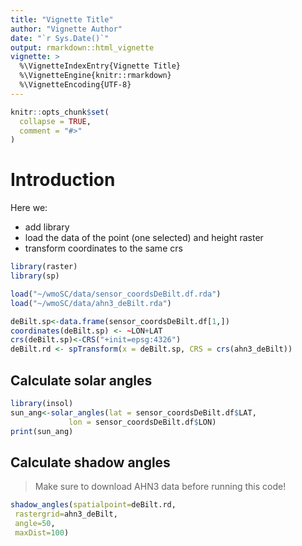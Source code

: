 ```yaml
---
title: "Vignette Title"
author: "Vignette Author"
date: "`r Sys.Date()`"
output: rmarkdown::html_vignette
vignette: >
  %\VignetteIndexEntry{Vignette Title}
  %\VignetteEngine{knitr::rmarkdown}
  %\VignetteEncoding{UTF-8}
---
```


```r
knitr::opts_chunk$set(
  collapse = TRUE,
  comment = "#>"
)
```

# Introduction

Here we:

* add library
* load the data of the point (one selected) and height raster
* transform coordinates to the same crs


```r
library(raster)
library(sp)

load("~/wmoSC/data/sensor_coordsDeBilt.df.rda")
load("~/wmoSC/data/ahn3_deBilt.rda")

deBilt.sp<-data.frame(sensor_coordsDeBilt.df[1,])
coordinates(deBilt.sp) <- ~LON+LAT
crs(deBilt.sp)<-CRS("+init=epsg:4326")
deBilt.rd <- spTransform(x = deBilt.sp, CRS = crs(ahn3_deBilt))
```
## Calculate solar angles

```r
library(insol)
sun_ang<-solar_angles(lat = sensor_coordsDeBilt.df$LAT,
             lon = sensor_coordsDeBilt.df$LON)
print(sun_ang)
```

## Calculate shadow angles
> Make sure to download AHN3 data before running this code! 

```r
shadow_angles(spatialpoint=deBilt.rd,
 rastergrid=ahn3_deBilt,
 angle=50,
 maxDist=100)
```

